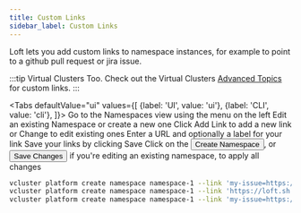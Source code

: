 ```yaml
---
title: Custom Links
sidebar_label: Custom Links
---
```



Loft lets you add custom links to namespace instances, for example to point to a github pull request or jira issue.

:::tip Virtual Clusters Too.
Check out the Virtual Clusters [Advanced Topics ](../advanced-usage/custom-links.mdx) for custom links.
:::

<Tabs
    defaultValue="ui"
    values={[
        {label: 'UI', value: 'ui'},
        {label: 'CLI', value: 'cli'},
    ]}>
    <TabItem value="ui">
      <Step>
        Go to the <NavStep>Namespaces</NavStep> view using the menu on the left
      </Step>
      <Step>
        Edit an existing Namespace or create a new one
      </Step>
      <Step>
        Click <Label>Add Link</Label> to add a new link or <Label>Change</Label> to edit existing ones
      </Step>
      <Step>
        Enter a URL and optionally a label for your link
      </Step>
      <Step>
        Save your links by clicking <Label>Save</Label>
      </Step>
      <Step>
        Click on the <Button>Create Namespace</Button>,
        or <Button>Save Changes</Button> if you're editing an existing namespace,
        to apply all changes
      </Step>
    </TabItem>
<TabItem value="cli">

```bash
vcluster platform create namespace namespace-1 --link 'my-issue=https://github.com/kubernetes/kubernetes/pull/1234'
vcluster platform create namespace namespace-1 --link 'https://loft.sh'
vcluster platform create namespace namespace-1 --link 'my-issue=https://github.com/kubernetes/kubernetes/pull/1234,documentation=https://example.com/docs'
```

</TabItem>
</Tabs>

